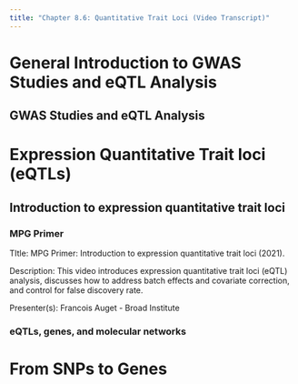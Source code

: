 ```yaml
---
title: "Chapter 8.6: Quantitative Trait Loci (Video Transcript)"
---
```


# General Introduction to GWAS Studies and eQTL Analysis

## GWAS Studies and eQTL Analysis {#sec-video1}

# Expression Quantitative Trait loci (eQTLs)

## Introduction to expression quantitative trait loci

### MPG Primer {#sec-video2}

TItle: MPG Primer: Introduction to expression quantitative trait loci (2021).

Description: This video introduces expression quantitative trait loci (eQTL) analysis, discusses how to address batch effects and covariate correction, and control for false discovery rate.

Presenter(s): Francois Auget - Broad Institute

### eQTLs, genes, and molecular networks {#sec-video3}

# From SNPs to Genes {#sec-video4}
